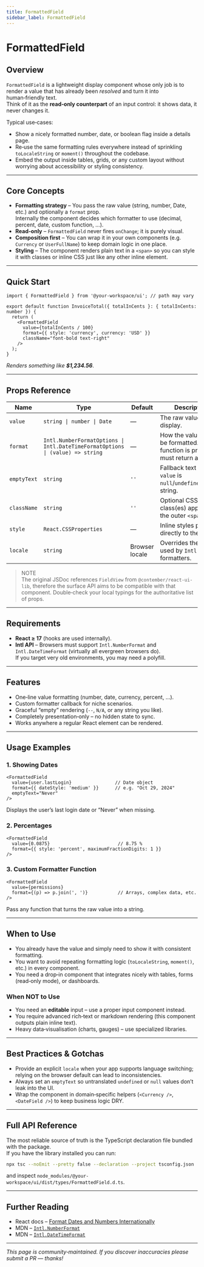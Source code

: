 ```yaml
---
title: FormattedField
sidebar_label: FormattedField
---
```


# FormattedField

## Overview
`FormattedField` is a lightweight display component whose only job is to render a value that has already been *resolved* and turn it into human‑friendly text.  
Think of it as the **read‑only counterpart** of an input control: it shows data, it never changes it.

Typical use‑cases:

* Show a nicely formatted number, date, or boolean flag inside a details page.  
* Re‑use the same formatting rules everywhere instead of sprinkling `toLocaleString` or `moment()` throughout the codebase.
* Embed the output inside tables, grids, or any custom layout without worrying about accessibility or styling consistency.

---

## Core Concepts

* **Formatting strategy** – You pass the raw value (string, number, Date, etc.) and optionally a `format` prop.  
  Internally the component decides which formatter to use (decimal, percent, date, custom function, …).
* **Read‑only** – `FormattedField` never fires `onChange`; it is purely visual.
* **Composition first** – You can wrap it in your own components (e.g. `Currency` or `UserFullName`) to keep domain logic in one place.
* **Styling** – The component renders plain text in a `<span>` so you can style it with classes or inline CSS just like any other inline element.

---

## Quick Start
```tsx
import { FormattedField } from '@your-workspace/ui'; // path may vary

export default function InvoiceTotal({ totalInCents }: { totalInCents: number }) {
  return (
    <FormattedField
      value={totalInCents / 100}
      format={{ style: 'currency', currency: 'USD' }}
      className="font-bold text-right"
    />
  );
}
```
*Renders something like **$1,234.56***.

---

## Props Reference
| Name        | Type                       | Default | Description                                                                                 |
| ----------- | -------------------------- | ------- | ------------------------------------------------------------------------------------------- |
| `value`     | `string \| number \| Date` | —       | The raw value to display.                                                                   |
| `format`    | `Intl.NumberFormatOptions \| Intl.DateTimeFormatOptions \| (value) => string` | — | How the value should be formatted. If a function is provided it must return a string.       |
| `emptyText` | `string`                   | `''`    | Fallback text when `value` is `null`/`undefined`/empty string.                              |
| `className` | `string`                  | `''`    | Optional CSS class(es) applied to the outer `<span>`.                                       |
| `style`     | `React.CSSProperties`      | —       | Inline styles passed directly to the `<span>`.                                              |
| `locale`    | `string`                   | Browser locale | Overrides the locale used by `Intl` formatters.                                             |

> NOTE  
> The original JSDoc references `FieldView` from `@contember/react-ui-lib`, therefore the surface API aims to be compatible with that component. Double‑check your local typings for the authoritative list of props.

---

## Requirements
* **React ≥ 17** (hooks are used internally).
* **Intl API** – Browsers must support `Intl.NumberFormat` and `Intl.DateTimeFormat` (virtually all evergreen browsers do).  
  If you target very old environments, you may need a polyfill.

---

## Features
* One‑line value formatting (number, date, currency, percent, …).
* Custom formatter callback for niche scenarios.
* Graceful “empty” rendering (`--`, `N/A`, or any string you like).
* Completely presentation‑only – no hidden state to sync.
* Works anywhere a regular React element can be rendered.

---

## Usage Examples

### 1. Showing Dates
```tsx
<FormattedField
  value={user.lastLogin}                // Date object
  format={{ dateStyle: 'medium' }}      // e.g. "Oct 29, 2024"
  emptyText="Never"
/>
```
Displays the user’s last login date or “Never” when missing.

### 2. Percentages
```tsx
<FormattedField
  value={0.0875}                         // 8.75 %
  format={{ style: 'percent', maximumFractionDigits: 1 }} 
/>
```

### 3. Custom Formatter Function
```tsx
<FormattedField
  value={permissions}
  format={(p) => p.join(', ')}           // Arrays, complex data, etc.
/>
```
Pass any function that turns the raw value into a string.

---

## When to Use

* You already have the value and simply need to show it with consistent formatting.  
* You want to avoid repeating formatting logic (`toLocaleString`, `moment()`, etc.) in every component.  
* You need a drop‑in component that integrates nicely with tables, forms (read‑only mode), or dashboards.

### When NOT to Use

* You need an **editable** input – use a proper input component instead.  
* You require advanced rich‑text or markdown rendering (this component outputs plain inline text).  
* Heavy data‑visualisation (charts, gauges) – use specialized libraries.

---

## Best Practices & Gotchas
* Provide an explicit `locale` when your app supports language switching; relying on the browser default can lead to inconsistencies.
* Always set an `emptyText` so untranslated `undefined` or `null` values don’t leak into the UI.
* Wrap the component in domain‑specific helpers (`<Currency />`, `<DateField />`) to keep business logic DRY.

---

## Full API Reference
The most reliable source of truth is the TypeScript declaration file bundled with the package.  
If you have the library installed you can run:
```bash
npx tsc --noEmit --pretty false --declaration --project tsconfig.json
```
and inspect `node_modules/@your-workspace/ui/dist/types/FormattedField.d.ts`.

---

## Further Reading
* React docs – [Format Dates and Numbers Internationally](https://react.dev/learn/formatting-internationalized-numbers-and-dates)  
* MDN – [`Intl.NumberFormat`](https://developer.mozilla.org/en-US/docs/Web/JavaScript/Reference/Global_Objects/Intl/NumberFormat)  
* MDN – [`Intl.DateTimeFormat`](https://developer.mozilla.org/en-US/docs/Web/JavaScript/Reference/Global_Objects/Intl/DateTimeFormat)

---

*This page is community‑maintained. If you discover inaccuracies please submit a PR — thanks!*